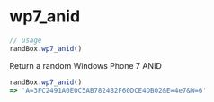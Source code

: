# wp7_anid

```js
// usage
randBox.wp7_anid()
```

Return a random Windows Phone 7 ANID

```js
randBox.wp7_anid()
=> 'A=3FC2491A0E0C5AB7824B2F60DCE4DB02&E=4e7&W=6'
```
